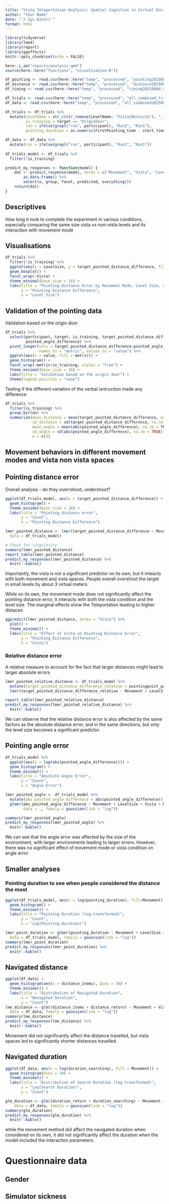 ```yaml
---
title: "Vista Teleportation Analysis: Spatial Cognition in Virtual Environments"
author: "Your Name"
date: "`r Sys.Date()`"
format: html
---
```


```r
library(tidyverse)
library(lme4)
library(report)
library(ggeffects)
knitr::opts_chunk$set(echo = FALSE)

here::i_am("reports/analysis.qmd")
source(here::here("functions", "visualisation.R"))

df_pointing <- read.csv(here::here("temp", "processed", "pointing20250804.csv"))
df_distance <- read.csv(here::here("temp", "processed", "distance20250804.csv"))
df_timing <- read.csv(here::here("temp", "processed", "timing20250804.csv"))

df_trials <- read.csv(here::here("temp", "processed", "all_combined_trials20250822.csv"))
df_data <- read.csv(here::here("temp", "processed", "all_combined20250822.csv"))

df_trials <- df_trials %>%
  mutate(LevelName = str_c(str_remove(LevelName, "Vista|Nonvista"), "_", LevelSize),
         is_training = target == "OriginDoor",
         run = ifelse(grepl("run", participant), "Run2", "Run1"),
         pointing_duration = as.numeric(FirstPointing_time - start_time))

df_data <- df_data %>%
  mutate(run = ifelse(grepl("run", participant), "Run2", "Run1"))
  
df_trials_model <- df_trials %>%
  filter(!is_training)

predict_my_responses <- function(model) {
    dat <- predict_response(model, terms = c("Movement", "Vista", "LevelSize"), margin = "empirical") %>%
        as.data.frame() %>%
        select(x, group, facet, predicted, everything())
    return(dat)
}
```

## Descriptives

How long it took to complete the experiment in various conditions, especially comparing the same size vista vs non-vista levels and its interaction with movement mode

## Visualisations

```r
df_trials %>%
  filter(!is_training) %>%
  ggplot(aes(x = LevelSize, y = target_pointed_distance_difference, fill = Movement)) +
  geom_boxplot() +
  facet_wrap(~Vista) +
  theme_minimal(base_size = 16) +
  labs(title = "Pointing Distance Error by Movement Mode, Level Size, and Vista Condition",
       y = "Pointing Distance Difference",
       x = "Level Size")
```

## Validation of the pointing data

Validation based on the origin door

```r
df_trials %>%
  select(participant, target, is_training, target_pointed_distance_difference,
         pointed_angle_difference) %>%
  pivot_longer(cols = target_pointed_distance_difference:pointed_angle_difference,
               names_to = "metric", values_to = "value") %>%
  ggplot(aes(x = value, fill = metric)) +
  geom_histogram() +
  facet_wrap(~metric+is_training, scales = "free") +
  theme_minimal(base_size = 16) +
  labs(title = "Validation based on the origin door") +
  theme(legend.position = "none")
```

Testing if the different variation of the verbal isntruction made any difference

```r
df_trials %>%
  filter(is_training) %>%
  group_by(run) %>%
  summarize(mean_distance = mean(target_pointed_distance_difference, na.rm = TRUE),
            sd_distance = sd(target_pointed_distance_difference, na.rm = TRUE),
            mean_angle = mean(abs(pointed_angle_difference), na.rm = TRUE),
            sd_angle = sd(abs(pointed_angle_difference), na.rm = TRUE),
            n = n())
```

## Movement behaviors in different movement modes and vista non vista spaces

## Pointing distance error 

Overall analysis - do they overrshoot, undershoot?

```r
ggplot(df_trials_model, aes(x = target_pointed_distance_difference)) +
  geom_histogram() +
  theme_minimal(base_size = 16) +
  labs(title = "Pointing distance error",
       y = "Count",
       x = "Pointing Distance Difference")
```

```r
lmer_pointed_distance <- lmer(target_pointed_distance_difference ~ Movement + LevelSize + Vista + Movement:LevelSize + Movement:Vista + (1|participant),
  data = df_trials_model)

# Check for singularity
summary(lmer_pointed_distance)
report_table(lmer_pointed_distance)
predict_my_responses(lmer_pointed_distance) %>%
  knitr::kable()
```

Importantly, the vista is not a significant predictor on its own, but it inteacts with both movement and vista spaces. People overall overshoot the target in small levels by about 3 virtual meters. 

While on its own, the movement mode does not significantly affect the pointing distance error, it interacts with both the vista condition and the level size. The marginal effects show the Teleportation leading to higher distaces

```r
ggpredict(lmer_pointed_distance, terms = "Vista") %>%
  plot() +
  theme_minimal() +
  labs(title = "Effect of Vista on Pointing Distance Error",
       y = "Pointing Distance Difference",
       x = "Vista")
```

### Relative distance error
A relative measure to account for the fact that larger distances might lead to larger absolute errors

```r
lmer_pointed_relative_distance <- df_trials_model %>%
  mutate(target_pointed_distance_difference_relative = pointingpoint_pointed_distance / pointingpoint_target_distance) %>%
  lmer(target_pointed_distance_difference_relative ~ Movement + LevelSize + Vista + Movement:Vista + Movement:LevelSize + (1|participant), data = .)

report_table(lmer_pointed_relative_distance)
predict_my_responses(lmer_pointed_relative_distance) %>%
  knitr::kable()
```

We can observe that the relative distance error is also affected by the same factors as the absolute distance error, and in the same directions, but only the level size becomes a significant predictor. 

## Pointing angle error

```r
df_trials_model %>%
  ggplot(aes(x = log(abs(pointed_angle_difference)))) +
  geom_histogram() +
  theme_minimal() +
  labs(title = "Absolute Angle Error",
       y = "Count",
       x = "Angle Error")
```

```r
lmer_pointed_angle <- df_trials_model %>%
  mutate(abs_pointed_angle_difference = abs(pointed_angle_difference)) %>%
  glmer(abs_pointed_angle_difference ~ Movement + LevelSize + Vista + Movement:LevelSize + Movement:Vista + (1|participant),
        data = ., family = gaussian(link = "log"))

summary(lmer_pointed_angle)
predict_my_responses(lmer_pointed_angle) %>%
  knitr::kable()
```

We can see that the angle error was affected by the size of the environment, with larger environments leading to larger errors. However, there was no significant effect of movement mode or vista condition on angle error.

## Smaller analyses

### Pointing duration to see when people considered the distance the most

```r
ggplot(df_trials_model, aes(x = log(pointing_duration), fill=Movement)) +
  geom_histogram() +
  theme_minimal() +
  labs(title = "Pointing Duration (log-transformed)",
       y = "Count",
       x = "Log(Pointing Duration)")

lmer_point_duration <- glmer(pointing_duration ~ Movement + LevelSize + Vista + Movement:LevelSize + Movement:Vista + (1|participant),
  data = df_trials_model, family = gaussian(link = "log"))
summary(lmer_point_duration)
predict_my_responses(lmer_point_duration) %>%
  knitr::kable()
```

## Navigated distance

```r
ggplot(df_data) +
  geom_histogram(aes(x = distance_items), bins = 30) +
  theme_minimal() +
  labs(title = "Distribution of Navigated Duration",
       x = "Navigated Duration",
       y = "Count")
lme_distance <- glm((distance_items + distance_return) ~ Movement + Vista + LevelSize + Movement:Vista + Movement:LevelSize,
  data = df_data, family = gaussian(link = "log"))
summary(lme_distance)
predict_my_responses(lme_distance) %>%
  knitr::kable()
```

Movement did not significantly affect the distance travelled, but vista spaces led to significantly shorter distances travelled.

## Navigated duration

```r
ggplot(df_data, aes(x = log(duration_searching), fill = Movement)) +
  geom_histogram(bins = 30) +
  theme_minimal() +
  labs(title = "Distribution of Search Duration (log-transformed)",
       x = "Log(Search Duration)",
       y = "Count")
```

```r
glm_duration <- glm((duration_return + duration_searching) ~ Movement + Vista + LevelSize + Movement:Vista + Movement:LevelSize,
    data = df_data, family = gaussian(link = "log"))
summary(glm_duration)
predict_my_responses(glm_duration) %>%
  knitr::kable()
```

while the movement method did affect the navigated duration when considered on its own, it did not significantly affect the duration when the model included the interaction parameters.

# Questionnaire data

## Gender

## Simulator sickness